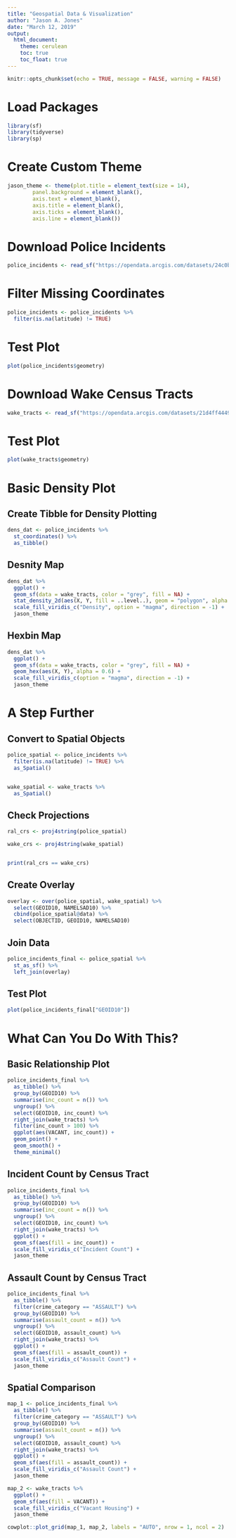 ---
title: "Geospatial Data & Visualization"
author: "Jason A. Jones"
date: "March 12, 2019"
output:
  html_document:
    theme: cerulean
    toc: true
    toc_float: true
---

```{r setup, include=FALSE}
knitr::opts_chunk$set(echo = TRUE, message = FALSE, warning = FALSE)
```


# Load Packages
```{r}
library(sf)
library(tidyverse)
library(sp)
```


# Create Custom Theme
```{r}
jason_theme <- theme(plot.title = element_text(size = 14),
        panel.background = element_blank(),
        axis.text = element_blank(),
        axis.title = element_blank(),
        axis.ticks = element_blank(),
        axis.line = element_blank())
```


# Download Police Incidents
```{r}
police_incidents <- read_sf("https://opendata.arcgis.com/datasets/24c0b37fa9bb4e16ba8bcaa7e806c615_0.geojson")
```


# Filter Missing Coordinates
```{r}
police_incidents <- police_incidents %>%
  filter(is.na(latitude) != TRUE)
```


# Test Plot
```{r}
plot(police_incidents$geometry)
```


# Download Wake Census Tracts
```{r}
wake_tracts <- read_sf("https://opendata.arcgis.com/datasets/21d4ff44498a4007beefdcbde6fcd2a9_0.geojson")
```


# Test Plot
```{r}
plot(wake_tracts$geometry)
```


# Basic Density Plot

## Create Tibble for Density Plotting
```{r}
dens_dat <- police_incidents %>%
  st_coordinates() %>%
  as_tibble()
```


## Desnity Map
```{r}
dens_dat %>%
  ggplot() +
  geom_sf(data = wake_tracts, color = "grey", fill = NA) +
  stat_density_2d(aes(X, Y, fill = ..level..), geom = "polygon", alpha = 0.6) +
  scale_fill_viridis_c("Density", option = "magma", direction = -1) +
  jason_theme
```


## Hexbin Map
```{r}
dens_dat %>%
  ggplot() +
  geom_sf(data = wake_tracts, color = "grey", fill = NA) +
  geom_hex(aes(X, Y), alpha = 0.6) +
  scale_fill_viridis_c(option = "magma", direction = -1) +
  jason_theme
```


# A Step Further

## Convert to Spatial Objects
```{r}
police_spatial <- police_incidents %>%
  filter(is.na(latitude) != TRUE) %>%
  as_Spatial()


wake_spatial <- wake_tracts %>%
  as_Spatial()
```


## Check Projections
```{r}
ral_crs <- proj4string(police_spatial)

wake_crs <- proj4string(wake_spatial)


print(ral_crs == wake_crs)
```


## Create Overlay
```{r}
overlay <- over(police_spatial, wake_spatial) %>%
  select(GEOID10, NAMELSAD10) %>%
  cbind(police_spatial@data) %>%
  select(OBJECTID, GEOID10, NAMELSAD10)
```


## Join Data
```{r}
police_incidents_final <- police_spatial %>%
  st_as_sf() %>%
  left_join(overlay)
```


## Test Plot
```{r}
plot(police_incidents_final["GEOID10"])
```


# What Can You Do With This?

## Basic Relationship Plot
```{r}
police_incidents_final %>%
  as_tibble() %>%
  group_by(GEOID10) %>%
  summarise(inc_count = n()) %>%
  ungroup() %>%
  select(GEOID10, inc_count) %>%
  right_join(wake_tracts) %>%
  filter(inc_count > 100) %>%
  ggplot(aes(VACANT, inc_count)) +
  geom_point() +
  geom_smooth() +
  theme_minimal()
```



## Incident Count by Census Tract
```{r}
police_incidents_final %>%
  as_tibble() %>%
  group_by(GEOID10) %>%
  summarise(inc_count = n()) %>%
  ungroup() %>%
  select(GEOID10, inc_count) %>%
  right_join(wake_tracts) %>%
  ggplot() +
  geom_sf(aes(fill = inc_count)) +
  scale_fill_viridis_c("Incident Count") +
  jason_theme
```


## Assault Count by Census Tract
```{r}
police_incidents_final %>%
  as_tibble() %>%
  filter(crime_category == "ASSAULT") %>%
  group_by(GEOID10) %>%
  summarise(assault_count = n()) %>%
  ungroup() %>%
  select(GEOID10, assault_count) %>%
  right_join(wake_tracts) %>%
  ggplot() +
  geom_sf(aes(fill = assault_count)) +
  scale_fill_viridis_c("Assault Count") +
  jason_theme
```


## Spatial Comparison
```{r}
map_1 <- police_incidents_final %>%
  as_tibble() %>%
  filter(crime_category == "ASSAULT") %>%
  group_by(GEOID10) %>%
  summarise(assault_count = n()) %>%
  ungroup() %>%
  select(GEOID10, assault_count) %>%
  right_join(wake_tracts) %>%
  ggplot() +
  geom_sf(aes(fill = assault_count)) +
  scale_fill_viridis_c("Assault Count") +
  jason_theme

map_2 <- wake_tracts %>%
  ggplot() +
  geom_sf(aes(fill = VACANT)) +
  scale_fill_viridis_c("Vacant Housing") +
  jason_theme

cowplot::plot_grid(map_1, map_2, labels = "AUTO", nrow = 1, ncol = 2)
```







































